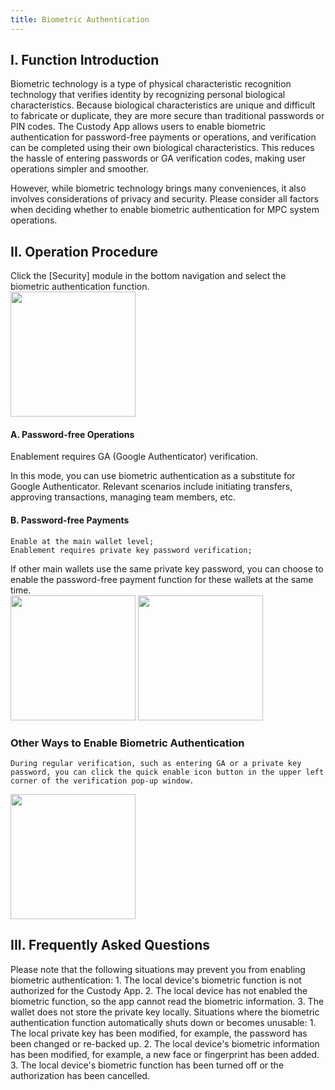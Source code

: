 ```yaml
---
title: Biometric Authentication
---
```


## I. Function Introduction

Biometric technology is a type of physical characteristic recognition technology that verifies identity by recognizing personal biological characteristics. Because biological characteristics are unique and difficult to fabricate or duplicate, they are more secure than traditional passwords or PIN codes. The Custody App allows users to enable biometric authentication for password-free payments or operations, and verification can be completed using their own biological characteristics. This reduces the hassle of entering passwords or GA verification codes, making user operations simpler and smoother.

However, while biometric technology brings many conveniences, it also involves considerations of privacy and security. Please consider all factors when deciding whether to enable biometric authentication for MPC system operations.

## II. Operation Procedure

<Steps>

<Step title="Enter Biometric Authentication Function">
    Click the [Security] module in the bottom navigation and select the biometric authentication function.
      <div className="w-full flex items-center justify-center">
    <img src="/images/user-guide/safe.jpg" width="200"/>
</div>
</Step>

<Step title="Enable Biometric Authentication for Different Scenarios">

#### A. Password-free Operations

Enablement requires GA (Google Authenticator) verification.

<tip>
In this mode, you can use biometric authentication as a substitute for Google Authenticator. Relevant scenarios include initiating transfers, approving transactions, managing team members, etc.
</tip>

#### B. Password-free Payments

    Enable at the main wallet level;
    Enablement requires private key password verification;
<tip>
    If other main wallets use the same private key password, you can choose to enable the password-free payment function for these wallets at the same time.
</tip>

  <div className="w-full flex items-center justify-center">
    <CardGroup cols={2}>
        <img src="/images/user-guide/bio1.png" width="200"/>
        <img src="/images/user-guide/bio2.png" width="200"/>
    </CardGroup>
</div>
</Step>
</Steps>

### Other Ways to Enable Biometric Authentication

    During regular verification, such as entering GA or a private key password, you can click the quick enable icon button in the upper left corner of the verification pop-up window.
   <div className="w-full flex items-center justify-center">
    <img src="/images/user-guide/bio3.png" width="200"/>
</div>


## III. Frequently Asked Questions

<Accordion title="Why can't I enable biometric authentication?">
Please note that the following situations may prevent you from enabling biometric authentication:
1. The local device's biometric function is not authorized for the Custody App.
2. The local device has not enabled the biometric function, so the app cannot read the biometric information.
3. The wallet does not store the private key locally.
</Accordion>

<Accordion title="Why is biometric authentication invalid or unusable?">
Situations where the biometric authentication function automatically shuts down or becomes unusable:
1. The local private key has been modified, for example, the password has been changed or re-backed up.
2. The local device's biometric information has been modified, for example, a new face or fingerprint has been added.
3. The local device's biometric function has been turned off or the authorization has been cancelled.
</Accordion>

